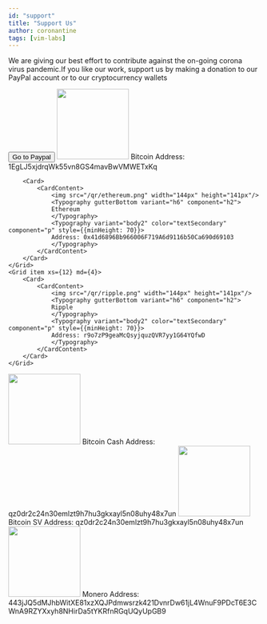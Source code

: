 ```yaml
---
id: "support"
title: "Support Us"
author: coronantine
tags: [vim-labs]
---
```


We are giving our best effort to contribute against the on-going corona virus pandemic.If you like our work, support us by making a donation to our PayPal account or to our cryptocurrency wallets

<Button variant="contained" color="primary" href="https://paypal.me/coronantine">
  Go to Paypal
</Button>

<Grid container>
	<Grid item xs={12} md={4}>
		<Card>			
			<CardContent>
				<img src="/qr/bitcoin.png" width="144px" height="141px"/>
				<Typography gutterBottom variant="h6" component="h2">
				Bitcoin
				</Typography>
				<Typography variant="body2" color="textSecondary" component="p" style={{minHeight: 70}}>
				Address: 1EgLJ5xjdrqWk55vn8GS4mavBwVMWETxKq
				</Typography>
			</CardContent>
		</Card>
	</Grid>
	<Grid item xs={12} md={4}>
		
		<Card>
			<CardContent>
				<img src="/qr/ethereum.png" width="144px" height="141px"/>
				<Typography gutterBottom variant="h6" component="h2">
				Ethereum
				</Typography>
				<Typography variant="body2" color="textSecondary" component="p" style={{minHeight: 70}}>
				Address: 0x41d6896Bb966006F719A6d9116b50Ca690d69103
				</Typography>
			</CardContent>
		</Card>
	</Grid>
	<Grid item xs={12} md={4}>
		<Card>
			<CardContent>
				<img src="/qr/ripple.png" width="144px" height="141px"/>
				<Typography gutterBottom variant="h6" component="h2">
				Ripple
				</Typography>
				<Typography variant="body2" color="textSecondary" component="p" style={{minHeight: 70}}>
				Address: r9o7zP9geaMcQsyjquzQVR7yy1G64YQfwD
				</Typography>
			</CardContent>
		</Card>
	</Grid>
</Grid>
<Grid container>
	<Grid item xs={12} md={4}>
		<Card>
			<CardContent>
				<img src="/qr/bitcoin-cash.png" width="144px" height="141px"/>
				<Typography gutterBottom variant="h6" component="h2">
				Bitcoin Cash
				</Typography>
				<Typography variant="body2" color="textSecondary" component="p" style={{minHeight: 70}}>
				Address: qz0dr2c24n30emlzt9h7hu3gkxayl5n08uhy48x7un
				</Typography>
			</CardContent>
		</Card>
	</Grid>
	<Grid item xs={12} md={4}>
		<Card>
			<CardContent>
				<img src="/qr/bitcoin-sv.png" width="144px" height="141px"/>
				<Typography gutterBottom variant="h6" component="h2">
				Bitcoin SV
				</Typography>
				<Typography variant="body2" color="textSecondary" component="p" style={{minHeight: 70}}>
				Address: qz0dr2c24n30emlzt9h7hu3gkxayl5n08uhy48x7un
				</Typography>
			</CardContent>
		</Card>
	</Grid>
	<Grid xs={12} md={4}>
		<Card>
			<CardContent>
				<img src="/qr/monero.png" width="144px" height="141px"/>
				<Typography gutterBottom variant="h6" component="h2">
				Monero
				</Typography>
				<Typography variant="body2" color="textSecondary" component="p" style={{minHeight: 70}}>
				Address: 443jJQ5dMJhbWitXE81xzXQJPdmwsrzk421DvnrDw61jL4WnuF9PDcT6E3CWnA9RZYXxyh8NHirDa5tYKRfnRGqUQyUpGB9
				</Typography>
			</CardContent>
		</Card>
	</Grid>
</Grid>